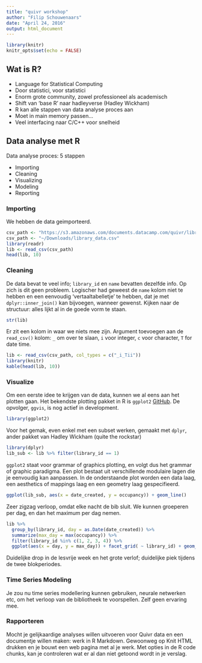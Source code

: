 ```yaml
---
title: "quivr workshop"
author: "Filip Schouwenaars"
date: "April 24, 2016"
output: html_document
---
```


```r
library(knitr)
knitr_opts$set(echo = FALSE)
```

## Wat is R?

- Language for Statistical Computing
- Door statistici, voor statistici
- Enorm grote community, zowel professioneel als academisch
- Shift van 'base R' naar hadleyverse (Hadley Wickham)
- R kan alle stappen van data analyse proces aan
- Moet in main memory passen...
- Veel interfacing naar C/C++ voor snelheid

## Data analyse met R

Data analyse proces: 5 stappen

- Importing
- Cleaning
- Visualizing
- Modeling
- Reporting

### Importing

We hebben de data geimporteerd.

```r
csv_path <- "https://s3.amazonaws.com/documents.datacamp.com/quivr/library_data.csv"
csv_path <- "~/Downloads/library_data.csv"
library(readr)
lib <- read_csv(csv_path)
head(lib, 10)
```

### Cleaning

De data bevat te veel info; `library_id` en `name` bevatten dezelfde info. Op zich is dit geen probleem. Logischer had geweest de `name` kolom niet te hebben en een eenvoudig 'vertaaltabelletje' te hebben, dat je met `dplyr::inner_join()` kan bijvoegen, wanneer gewenst. Kijken naar de structuur: alles lijkt al in de goede vorm te staan.

```r
str(lib)
```

Er zit een kolom in waar we niets mee zijn. Argument toevoegen aan de `read_csv()` kolom: `_` om over te slaan, `i` voor integer, `c` voor character, `T` for date time.

```r
lib <- read_csv(csv_path, col_types = c("_i_Tii"))
library(knitr)
kable(head(lib, 10))
```

### Visualize

Om een eerste idee te krijgen van de data, kunnen we al eens aan het plotten gaan. Het bekendste plotting pakket in R is `ggplot2` [GitHub](www.github.com/hadley/ggplot2). De opvolger, `ggvis`, is nog actief in development.

```r
library(ggplot2)
```

Voor het gemak, even enkel met een subset werken, gemaakt met `dplyr`, ander pakket van Hadley Wickham (quite the rockstar)

```r
library(dplyr)
lib_sub <- lib %>% filter(library_id == 1)
```

`ggplot2` staat voor grammar of graphics plotting, en volgt dus het grammar of graphic paradigma. Een plot bestaat uit verschillende modulaire lagen die je eenvoudig kan aanpassen. In de onderstaande plot worden een data laag, een aesthetics of mappings laag en een geometry laag gespecifieerd.

```r
ggplot(lib_sub, aes(x = date_created, y = occupancy)) + geom_line()
```

Zeer zigzag verloop, omdat elke nacht de bib sluit. We kunnen groeperen per dag, en dan het maximum per dag nemen.

```r
lib %>%
  group_by(library_id, day = as.Date(date_created)) %>%
  summarize(max_day = max(occupancy)) %>%
  filter(library_id %in% c(1, 2, 3, 4)) %>%
  ggplot(aes(x = day, y = max_day)) + facet_grid( ~ library_id) + geom_line()
```

Duidelijke drop in de lesvrije week en het grote verlof; duidelijke piek tijdens de twee blokperiodes.

### Time Series Modeling

Je zou nu time series modellering kunnen gebruiken, neurale netwerken etc, om het verloop van de bibliotheek te voorspellen. Zelf geen ervaring mee.

### Rapporteren

Mocht je gelijkaardige analyses willen uitvoeren voor Quivr data en een documentje willen maken: werk in R Markdown. Gewoonweg op Knit HTML drukken en je bouwt een web pagina met al je werk. Met opties in de R code chunks, kan je controleren wat er al dan niet getoond wordt in je verslag.
